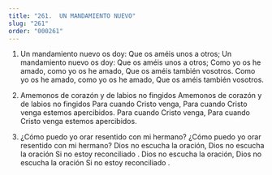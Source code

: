 ```yaml
---
title: "261.  UN MANDAMIENTO NUEVO"
slug: "261"
order: "000261"
---
```


1. Un mandamiento nuevo os doy: Que os améis unos a otros;
Un mandamiento nuevo os doy: Que os améis unos a otros;
Como yo os he amado, como yo os he amado, Que os améis también vosotros.
Como yo os he amado, como yo os he amado, Que os améis también vosotros.

2. Amemonos de corazón y de labios no fingidos Amemonos de corazón y de labios no fingidos Para cuando Cristo venga,
Para cuando Cristo venga estemos apercibidos. Para cuando Cristo venga,
Para cuando Cristo venga estemos apercibidos.

3. ¿Cómo puedo yo orar resentido con mi hermano?
¿Cómo puedo yo orar resentido con mi hermano? Dios no escucha la oración,
Dios no escucha la oración Si no estoy reconciliado . Dios no escucha la oración, Dios no escucha la oración Si no estoy reconciliado .
